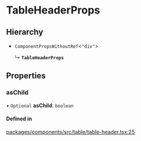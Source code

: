 # TableHeaderProps

## Hierarchy

- `ComponentPropsWithoutRef`\<`"div"`\>

  ↳ **`TableHeaderProps`**

## Properties

### asChild

• `Optional` **asChild**: `boolean`

#### Defined in

[packages/components/src/table/table-header.tsx:25](https://github.com/vtex/shoreline/blob/bf9009f50/packages/components/src/table/table-header.tsx#L25)
